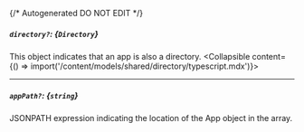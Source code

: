 {/* Autogenerated DO NOT EDIT  */}

##### `directory?`: *{`Directory`}*
This object indicates that an app is also a directory.
<Collapsible content={() => import('/content/models/shared/directory/typescript.mdx')}>
</Collapsible>

---
##### `appPath?`: *{`string`}*
JSONPATH expression indicating the location of the App object in the  array.

